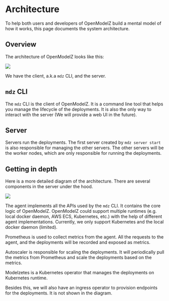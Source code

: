 # Architecture

To help both users and developers of OpenModelZ build a mental model of how it works, this page documents the system architecture.

## Overview

The architecture of OpenModelZ looks like this:

![](./images/arch.svg)

We have the client, a.k.a `mdz` CLI, and the server.

## `mdz` CLI

The `mdz` CLI is the client of OpenModelZ. It is a command line tool that helps you manage the lifecycle of the deployments. It is also the only way to interact with the server (We will provide a web UI in the future).

## Server

Servers run the deployments. The first server created by `mdz server start` is also responsible for managing the other servers. The other servers will be the worker nodes, which are only responsible for running the deployments.

## Getting in depth

Here is a more detailed diagram of the architecture. There are several components in the server under the hood.

![](./images/arch-detail.svg)

The agent implements all the APIs used by the `mdz` CLI. It contains the core logic of OpenModelZ. OpenModelZ could support multiple runtimes (e.g. local docker daemon, AWS ECS, Kubernetes, etc.) with the help of different agent implementations. Currently, we only support Kubernetes and the local docker daemon (limited). 

Prometheus is used to collect metrics from the agent. All the requests to the agent, and the deployments will be recorded and exposed as metrics.

Autoscaler is responsible for scaling the deployments. It will periodically pull the metrics from Prometheus and scale the deployments based on the metrics.

Modelzetes is a Kubernetes operator that manages the deployments on Kubernetes runtime.

Besides this, we will also have an ingress operator to provision endpoints for the deployments. It is not shown in the diagram.

